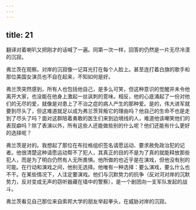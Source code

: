 ```yaml
---
---
---
```

title: 21
---




翻译对着喇叭又把刚才的话喊了一遍。同第一次一样，回答的仍然是一片无尽冷漠的沉寂。

弗兰茨在观察。对岸的沉寂像一记耳光打在每个人脸上。甚至连打着白旗的歌手和那位美国女演员也不自在起来，不知如何是好。

弗兰茨突然感到，所有人也包括他自己，是多么可笑，但这种意识的觉醒并未令他离开大家，也没能在他身上激起一丝讽刺的意味。相反，他的心底涌起了一份对他们的无尽的爱，就像是对患上了不治之症的病人产生的那种爱。是的，伟大进军就要到尽头了，但这难道就足以成为弗兰茨背叛它的理由吗？他自己的生命不也是走到了尽头了吗？面对这群陪着勇敢的医生们来到边境线的人，难道他该嘲笑他们的表现癖吗？除了表演以外，所有这些人还能做些别的什么呢？他们还能有什么更好的选择呢？

弗兰茨是对的。我想起了那位在布拉格组织签名请愿运动、要求赦免政治犯的记者。他很清楚这种请愿运动帮不了犯人，其真正的目的不是为了真的就能释放那些犯人，而是为了明白仍然有人无所畏惧。他所做的也近乎是在演戏，但他没有别的可能。在行动和演戏之间，他别无选择。他唯有一种选择：要么演戏，要么什么也不干。在某些情况下，人注定要演戏。他们与沉默势力的抗争（反对河对岸的沉默势力，反对变成无声的窃听器藏在墙中的警察），是一个剧团向一支军队发起的战斗。

弗兰茨看见自己那位来自索邦大学的朋友举起拳头，在威胁对岸的沉寂。